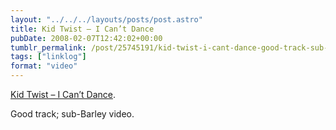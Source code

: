 ```yaml
---
layout: "../../../layouts/posts/post.astro"
title: Kid Twist – I Can’t Dance
pubDate: 2008-02-07T12:42:02+00:00
tumblr_permalink: /post/25745191/kid-twist-i-cant-dance-good-track-sub-barley
tags: ["linklog"]
format: "video"
---
```



<YouTube id="https://www.youtube.com/watch?v=yd9x0P4nnjU" />

[Kid Twist &#8211; I Can&rsquo;t Dance][1].

Good track; sub-Barley video.

[1]: https://www.youtube.com/watch?v=yd9x0P4nnjU
